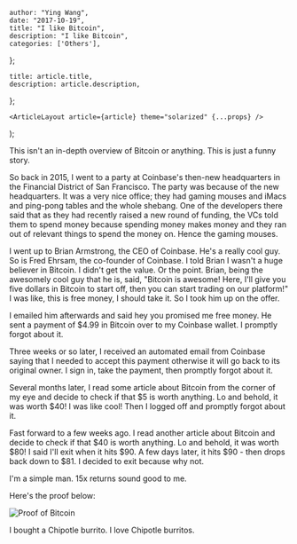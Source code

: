 

    author: "Ying Wang",
    date: "2017-10-19",
    title: "I like Bitcoin",
    description: "I like Bitcoin",
    categories: ['Others'],
};

    title: article.title,
    description: article.description,
};

    <ArticleLayout article={article} theme="solarized" {...props} />
);


This isn't an in-depth overview of Bitcoin or anything. This is just a funny story.

So back in 2015, I went to a party at Coinbase's then-new headquarters in the Financial District of San Francisco. The party was because of the new headquarters. It was a very nice office; they had gaming mouses and iMacs and ping-pong tables and the whole shebang. One of the developers there said that as they had recently raised a new round of funding, the VCs told them to spend money because spending money makes money and they ran out of relevant things to spend the money on. Hence the gaming mouses.

I went up to Brian Armstrong, the CEO of Coinbase. He's a really cool guy. So is Fred Ehrsam, the co-founder of Coinbase. I told Brian I wasn't a huge believer in Bitcoin. I didn't get the value. Or the point. Brian, being the awesomely cool guy that he is, said, "Bitcoin is awesome! Here, I'll give you five dollars in Bitcoin to start off, then you can start trading on our platform!" I was like, this is free money, I should take it. So I took him up on the offer.

I emailed him afterwards and said hey you promised me free money. He sent a payment of $4.99 in Bitcoin over to my Coinbase wallet. I promptly forgot about it.

Three weeks or so later, I received an automated email from Coinbase saying that I needed to accept this payment otherwise it will go back to its original owner. I sign in, take the payment, then promptly forgot about it.

Several months later, I read some article about Bitcoin from the corner of my eye and decide to check if that \$5 is worth anything. Lo and behold, it was worth \$40! I was like cool! Then I logged off and promptly forgot about it.

Fast forward to a few weeks ago. I read another article about Bitcoin and decide to check if that \$40 is worth anything. Lo and behold, it was worth \$80! I said I'll exit when it hits \$90. A few days later, it hits \$90 - then drops back down to \$81. I decided to exit because why not.

I'm a simple man. 15x returns sound good to me.

Here's the proof below:

![Proof of Bitcoin](/img/posts/2017/10/19/i_like_bitcoin_1.png)

I bought a Chipotle burrito. I love Chipotle burritos.
